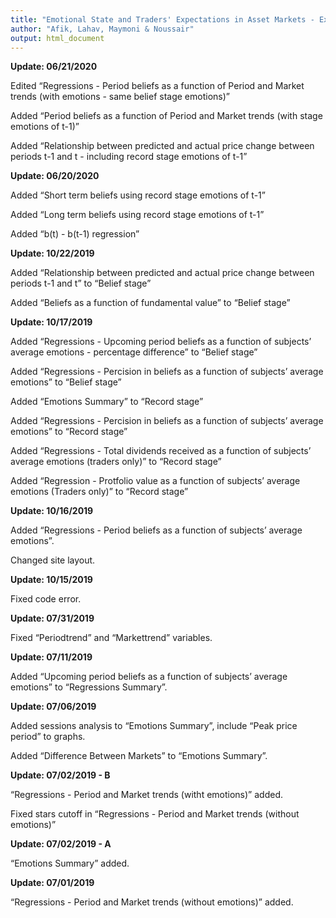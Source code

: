 ```yaml
---
title: "Emotional State and Traders' Expectations in Asset Markets - Experimental Evidence"
author: "Afik, Lahav, Maymoni & Noussair"
output: html_document
---
```


**Update: 06/21/2020**

Edited "Regressions - Period beliefs as a function of Period and Market trends (with emotions - same belief stage emotions)"

Added "Period beliefs as a function of Period and Market trends (with stage emotions of t-1)"

Added "Relationship between predicted and actual price change between periods t-1 and t - including record stage emotions of t-1"

**Update: 06/20/2020**

Added "Short term beliefs using record stage emotions of t-1"

Added "Long term beliefs using record stage emotions of t-1"

Added "b(t) - b(t-1) regression"

**Update: 10/22/2019**

Added "Relationship between predicted and actual price change between periods t-1 and t" to "Belief stage"

Added "Beliefs as a function of fundamental value" to "Belief stage"

**Update: 10/17/2019**

Added "Regressions - Upcoming period beliefs as a function of subjects' average emotions - percentage difference" to "Belief stage"

Added "Regressions - Percision in beliefs as a function of subjects' average emotions" to "Belief stage"

Added "Emotions Summary" to "Record stage"

Added "Regressions - Percision in beliefs as a function of subjects' average emotions" to "Record stage"

Added "Regressions - Total dividends received as a function of subjects' average emotions (traders only)" to "Record stage"

Added "Regression - Protfolio value as a function of subjects' average emotions (Traders only)" to "Record stage"

**Update: 10/16/2019**

Added "Regressions - Period beliefs as a function of subjects' average emotions".

Changed site layout.

**Update: 10/15/2019**

Fixed code error.


**Update: 07/31/2019**

Fixed "Periodtrend" and "Markettrend" variables.


**Update: 07/11/2019**

Added "Upcoming period beliefs as a function of subjects' average emotions" to "Regressions Summary".


**Update: 07/06/2019**

Added sessions analysis to "Emotions Summary", include "Peak price period" to graphs.

Added "Difference Between Markets" to "Emotions Summary".


**Update: 07/02/2019 - B**

"Regressions - Period and Market trends (witht emotions)" added.

Fixed stars cutoff in "Regressions - Period and Market trends (without emotions)"



**Update: 07/02/2019 - A**

"Emotions Summary" added.



**Update: 07/01/2019**

"Regressions - Period and Market trends (without emotions)" added.